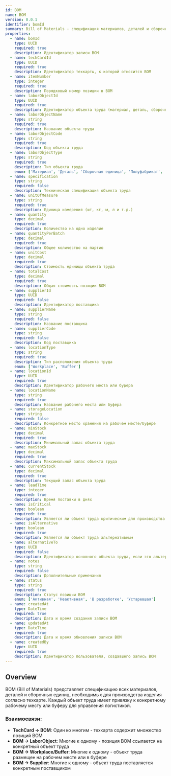 ```yaml
---
id: BOM
name: BOM
version: 0.0.1
identifier: bomId
summary: Bill of Materials - спецификация материалов, деталей и сборочных единиц, необходимых для производства изделия. Каждый объект труда имеет привязку к рабочему месту или буферу.
properties:
  - name: bomId
    type: UUID
    required: true
    description: Идентификатор записи BOM
  - name: techCardId
    type: UUID
    required: true
    description: Идентификатор техкарты, к которой относится BOM
  - name: itemNumber
    type: integer
    required: true
    description: Порядковый номер позиции в BOM
  - name: laborObjectId
    type: UUID
    required: true
    description: Идентификатор объекта труда (материал, деталь, сборочная единица)
  - name: laborObjectName
    type: string
    required: true
    description: Название объекта труда
  - name: laborObjectCode
    type: string
    required: true
    description: Код объекта труда
  - name: laborObjectType
    type: string
    required: true
    description: Тип объекта труда
    enum: ['Материал', 'Деталь', 'Сборочная единица', 'Полуфабрикат', 'Комплектующее']
  - name: specification
    type: string
    required: false
    description: Техническая спецификация объекта труда
  - name: unitOfMeasure
    type: string
    required: true
    description: Единица измерения (шт, кг, м, л и т.д.)
  - name: quantity
    type: decimal
    required: true
    description: Количество на одно изделие
  - name: quantityPerBatch
    type: decimal
    required: true
    description: Общее количество на партию
  - name: unitCost
    type: decimal
    required: true
    description: Стоимость единицы объекта труда
  - name: totalCost
    type: decimal
    required: true
    description: Общая стоимость позиции BOM
  - name: supplierId
    type: UUID
    required: false
    description: Идентификатор поставщика
  - name: supplierName
    type: string
    required: false
    description: Название поставщика
  - name: supplierCode
    type: string
    required: false
    description: Код поставщика
  - name: locationType
    type: string
    required: true
    description: Тип расположения объекта труда
    enum: ['Workplace', 'Buffer']
  - name: locationId
    type: UUID
    required: true
    description: Идентификатор рабочего места или буфера
  - name: locationName
    type: string
    required: true
    description: Название рабочего места или буфера
  - name: storageLocation
    type: string
    required: false
    description: Конкретное место хранения на рабочем месте/буфере
  - name: minStock
    type: decimal
    required: true
    description: Минимальный запас объекта труда
  - name: maxStock
    type: decimal
    required: true
    description: Максимальный запас объекта труда
  - name: currentStock
    type: decimal
    required: true
    description: Текущий запас объекта труда
  - name: leadTime
    type: integer
    required: true
    description: Время поставки в днях
  - name: isCritical
    type: boolean
    required: true
    description: Является ли объект труда критическим для производства
  - name: isAlternative
    type: boolean
    required: true
    description: Является ли объект труда альтернативным
  - name: alternativeTo
    type: UUID
    required: false
    description: Идентификатор основного объекта труда, если это альтернатива
  - name: notes
    type: string
    required: false
    description: Дополнительные примечания
  - name: status
    type: string
    required: true
    description: Статус позиции BOM
    enum: ['Активная', 'Неактивная', 'В разработке', 'Устаревшая']
  - name: createdAt
    type: DateTime
    required: true
    description: Дата и время создания записи BOM
  - name: updatedAt
    type: DateTime
    required: true
    description: Дата и время обновления записи BOM
  - name: createdBy
    type: UUID
    required: true
    description: Идентификатор пользователя, создавшего запись BOM
---
```


## Overview
BOM (Bill of Materials) представляет спецификацию всех материалов, деталей и сборочных единиц, необходимых для производства изделия согласно техкарте. Каждый объект труда имеет привязку к конкретному рабочему месту или буферу для управления логистикой.

### Взаимосвязи:
- **TechCard → BOM**: Один ко многим - техкарта содержит множество позиций BOM
- **BOM → LaborObject**: Многие к одному - позиция BOM ссылается на конкретный объект труда
- **BOM → Workplace/Buffer**: Многие к одному - объект труда размещен на рабочем месте или в буфере
- **BOM → Supplier**: Многие к одному - объект труда поставляется конкретным поставщиком

<EntityPropertiesTable />